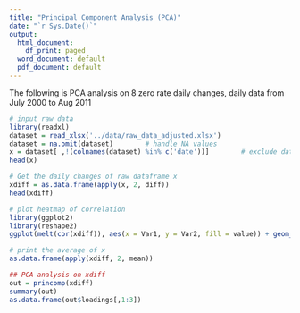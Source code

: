 ```yaml
---
title: "Principal Component Analysis (PCA)"
date: "`r Sys.Date()`"
output:
  html_document:
    df_print: paged
  word_document: default
  pdf_document: default
---
```


The following is PCA analysis on 8 zero rate daily changes, daily data from July 2000 to Aug 2011


```r
# input raw data
library(readxl)
dataset = read_xlsx('../data/raw_data_adjusted.xlsx')
dataset = na.omit(dataset)        # handle NA values
x = dataset[ ,!(colnames(dataset) %in% c('date'))]        # exclude date in dataset x
head(x)

```


```r
# Get the daily changes of raw dataframe x
xdiff = as.data.frame(apply(x, 2, diff))
head(xdiff)

# plot heatmap of correlation
library(ggplot2)
library(reshape2)
ggplot(melt(cor(xdiff)), aes(x = Var1, y = Var2, fill = value)) + geom_tile() + theme(axis.text.x = element_text(angle = 90, vjust = 0.5, hjust = 1)) + scale_fill_gradient(low = "#56b1f7", high = "#16314b") 

# print the average of x
as.data.frame(apply(xdiff, 2, mean))
```
```r
## PCA analysis on xdiff
out = princomp(xdiff)
summary(out)
as.data.frame(out$loadings[,1:3])
```

